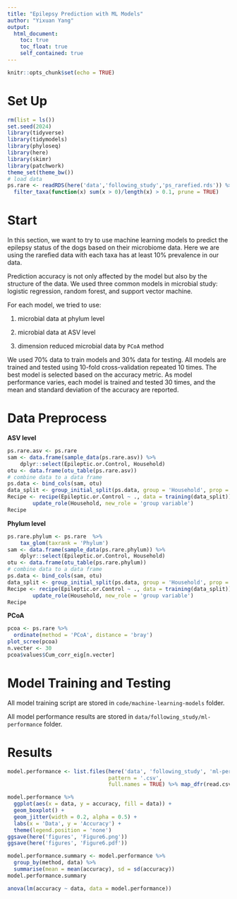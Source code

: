 ```yaml
---
title: "Epilepsy Prediction with ML Models"
author: "Yixuan Yang"
output:
  html_document:
    toc: true
    toc_float: true
    self_contained: true
---
```


```r
knitr::opts_chunk$set(echo = TRUE)
```

# Set Up

```r
rm(list = ls())
set.seed(2024)
library(tidyverse)
library(tidymodels)
library(phyloseq)
library(here)
library(skimr)
library(patchwork)
theme_set(theme_bw())
# load data
ps.rare <- readRDS(here('data','following_study','ps_rarefied.rds')) %>% 
  filter_taxa(function(x) sum(x > 0)/length(x) > 0.1, prune = TRUE)
```

# Start

In this section, we want to try to use machine learning models to predict the epilepsy status of the dogs based on their microbiome data. Here we are using the rarefied data with each taxa has at least 10% prevalence in our data. 

Prediction accuracy is not only affected by the model but also by the structure of the data. We used three common models in microbial study: logistic regression, random forest, and support vector machine. 

For each model, we tried to use:

1. microbial data at phylum level

2. microbial data at ASV level

3. dimension reduced microbial data by `PCoA` method

We used 70% data to train models and 30% data for testing. All models are trained and tested using 10-fold cross-validation repeated 10 times. The best model is selected based on the accuracy metric. As model performance varies, each model is trained and tested 30 times, and the mean and standard deviation of the accuracy are reported.

# Data Preprocess

**ASV level**

```r
ps.rare.asv <- ps.rare
sam <- data.frame(sample_data(ps.rare.asv)) %>% 
    dplyr::select(Epileptic.or.Control, Household)
otu <- data.frame(otu_table(ps.rare.asv))
# combine data to a data frame
ps.data <- bind_cols(sam, otu)
data_split <- group_initial_split(ps.data, group = 'Household', prop = 0.7)
Recipe <- recipe(Epileptic.or.Control ~ ., data = training(data_split)) %>%
        update_role(Household, new_role = 'group variable')
Recipe
```

**Phylum level**

```r
ps.rare.phylum <- ps.rare  %>% 
    tax_glom(taxrank = 'Phylum')
sam <- data.frame(sample_data(ps.rare.phylum)) %>% 
    dplyr::select(Epileptic.or.Control, Household)
otu <- data.frame(otu_table(ps.rare.phylum))
# combine data to a data frame
ps.data <- bind_cols(sam, otu)
data_split <- group_initial_split(ps.data, group = 'Household', prop = 0.7)
Recipe <- recipe(Epileptic.or.Control ~ ., data = training(data_split)) %>%
        update_role(Household, new_role = 'group variable') 
Recipe
```

**PCoA**

```r
pcoa <- ps.rare %>% 
  ordinate(method = 'PCoA', distance = 'bray')
plot_scree(pcoa)
n.vecter <- 30
pcoa$values$Cum_corr_eig[n.vecter]
```

# Model Training and Testing

All model training script are stored in `code/machine-learning-models` folder. 

All model performance results are stored in `data/following_study/ml-performance` folder.

# Results

```r
model.performance <- list.files(here('data', 'following_study', 'ml-performance'),
                                pattern = '.csv', 
                                full.names = TRUE) %>% map_dfr(read.csv)
```


```r
model.performance %>% 
  ggplot(aes(x = data, y = accuracy, fill = data)) +
  geom_boxplot() +
  geom_jitter(width = 0.2, alpha = 0.5) +
  labs(x = 'Data', y = 'Accuracy') +
  theme(legend.position = 'none')
ggsave(here('figures', 'Figure6.png'))
ggsave(here('figures', 'Figure6.pdf'))
```

```r
model.performance.summary <- model.performance %>% 
  group_by(method, data) %>% 
  summarise(mean = mean(accuracy), sd = sd(accuracy)) 
model.performance.summary

anova(lm(accuracy ~ data, data = model.performance))
```


